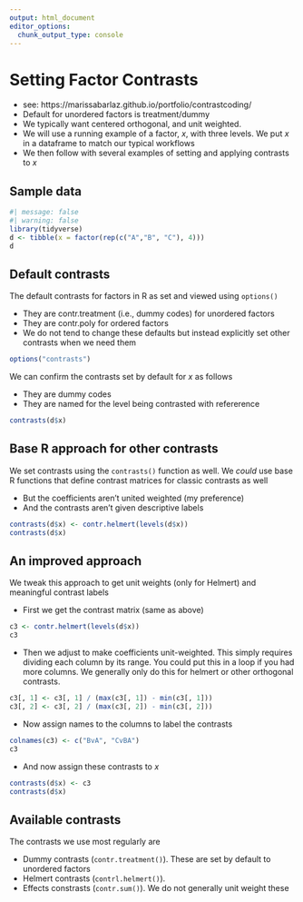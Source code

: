 ```yaml
---
output: html_document
editor_options: 
  chunk_output_type: console
---
```


# Setting Factor Contrasts 

* see: https://marissabarlaz.github.io/portfolio/contrastcoding/
* Default for unordered factors is treatment/dummy
* We typically want centered orthogonal, and unit weighted.
- We will use a running example of a factor, $x$, with three levels. We put $x$ in a dataframe to match our typical workflows
- We then follow with several examples of setting and applying contrasts to $x$

## Sample data
```r
#| message: false
#| warning: false
library(tidyverse)
d <- tibble(x = factor(rep(c("A","B", "C"), 4)))
d
```

## Default contrasts


The default contrasts for factors in R as set and viewed using `options()`

- They are contr.treatment (i.e., dummy codes) for unordered factors
- They are contr.poly for ordered factors
- We do not tend to change these defaults but instead explicitly set other contrasts when we need them
```r
options("contrasts")
```

We can confirm the contrasts set by default for $x$ as follows

- They are dummy codes
- They are named for the level being contrasted with refererence 
```r
contrasts(d$x)
```

## Base R approach for other contrasts

We set contrasts using the `contrasts()` function as well.  We *could* use base R functions that define contrast matrices for classic contrasts as well

- But the coefficients aren't united weighted (my preference)
- And the contrasts aren't given descriptive labels
```r
contrasts(d$x) <- contr.helmert(levels(d$x))
contrasts(d$x)
```


## An improved approach


We tweak this approach to get unit weights (only for Helmert) and meaningful contrast labels

- First we get the contrast matrix (same as above)
```r
c3 <- contr.helmert(levels(d$x))
c3
```

- Then we adjust to make coefficients unit-weighted.  This simply requires dividing each column by its range.  You could put this in a loop if you had more columns.  We generally only do this for helmert or other orthogonal contrasts. 
```r
c3[, 1] <- c3[, 1] / (max(c3[, 1]) - min(c3[, 1]))
c3[, 2] <- c3[, 2] / (max(c3[, 2]) - min(c3[, 2]))
```

- Now assign names to the columns to label the contrasts
```r
colnames(c3) <- c("BvA", "CvBA")
c3
```

- And now assign these contrasts to $x$
```r
contrasts(d$x) <- c3
contrasts(d$x)
```


## Available contrasts

The contrasts we use most regularly are 

- Dummy contrasts (`contr.treatment()`).  These are set by default to unordered factors
- Helmert contrasts (`contrl.helmert()`). 
- Effects constrasts (`contr.sum()`).  We do not generally unit weight these
